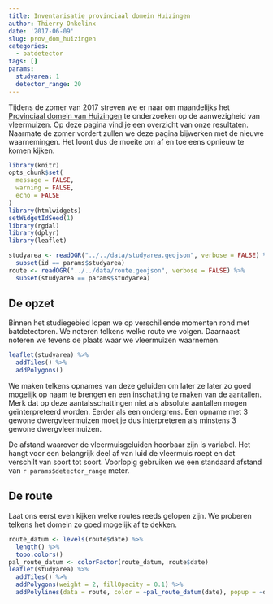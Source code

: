```yaml
---
title: Inventarisatie provinciaal domein Huizingen
author: Thierry Onkelinx
date: '2017-06-09'
slug: prov_dom_huizingen
categories:
  - batdetector
tags: []
params:
  studyarea: 1
  detector_range: 20
---
```


Tijdens de zomer van 2017 streven we er naar om maandelijks het [Provinciaal domein van Huizingen](http://www.vlaamsbrabant.be/vrije-tijd-cultuur/provinciedomeinen/huizingen/index.jsp) te onderzoeken op de aanwezigheid van vleermuizen. Op deze pagina vind je een overzicht van onze resultaten. Naarmate de zomer vordert zullen we deze pagina bijwerken met de nieuwe waarnemingen. Het loont dus de moeite om af en toe eens opnieuw te komen kijken.

```r
library(knitr)
opts_chunk$set(
  message = FALSE,
  warning = FALSE,
  echo = FALSE
)
library(htmlwidgets)
setWidgetIdSeed(1)
library(rgdal)
library(dplyr)
library(leaflet)
```

```r
studyarea <- readOGR("../../data/studyarea.geojson", verbose = FALSE) %>%
  subset(id == params$studyarea)
route <- readOGR("../../data/route.geojson", verbose = FALSE) %>%
  subset(studyarea == params$studyarea)
```

## De opzet

Binnen het studiegebied lopen we op verschillende momenten rond met batdetectoren. We noteren telkens welke route we volgen. Daarnaast noteren we tevens de plaats waar we vleermuizen waarnemen. 

```r
leaflet(studyarea) %>%
  addTiles() %>%
  addPolygons()
```

We maken telkens opnames van deze geluiden om later ze later zo goed mogelijk op naam te brengen en een inschatting te maken van de aantallen. Merk dat op deze aantalsschattingen niet als absolute aantallen mogen geïnterpreteerd worden. Eerder als een ondergrens. Een opname met 3 gewone dwergvleermuizen moet je dus interpreteren als minstens 3 gewone dwergvleermuizen.

De afstand waarover de vleermuisgeluiden hoorbaar zijn is variabel. Het hangt voor een belangrijk deel af van luid de vleermuis roept en dat verschilt van soort tot soort. Voorlopig gebruiken we een standaard afstand van `r params$detector_range` meter.

## De route

Laat ons eerst even kijken welke routes reeds gelopen zijn. We proberen telkens het domein zo goed mogelijk af te dekken.

```r
route_datum <- levels(route$date) %>%
  length() %>%
  topo.colors()
pal_route_datum <- colorFactor(route_datum, route$date)
leaflet(studyarea) %>%
  addTiles() %>%
  addPolygons(weight = 2, fillOpacity = 0.1) %>%
  addPolylines(data = route, color = ~pal_route_datum(date), popup = ~date)
```
